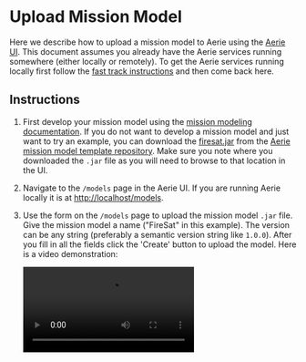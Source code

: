
# Upload Mission Model

Here we describe how to upload a mission model to Aerie using the [Aerie UI](https://github.com/NASA-AMMOS/aerie-ui).
This document assumes you already have the Aerie services running somewhere (either locally or remotely).
To get the Aerie services running locally first follow the [fast track instructions](../../introduction#fast-track) and then come back here.

## Instructions

1. First develop your mission model using the [mission modeling documentation](../../mission-modeling/introduction). If you do not want to develop a mission model and just want to try an example, you can download the [firesat.jar](https://github.com/NASA-AMMOS/aerie-mission-model-template/blob/main/firesat.jar) from the [Aerie mission model template repository](https://github.com/NASA-AMMOS/aerie-mission-model-template). Make sure you note where you downloaded the `.jar` file as you will need to browse to that location in the UI.

1. Navigate to the `/models` page in the Aerie UI. If you are running Aerie locally it is at [http://localhost/models](http://localhost/models).

1. Use the form on the `/models` page to upload the mission model `.jar` file. Give the mission model a name ("FireSat" in this example). The version can be any string (preferably a semantic version string like `1.0.0`). After you fill in all the fields click the 'Create' button to upload the model. Here is a video demonstration:

   <video controls>
     <source src={uploadMissionModel} type="video/webm" />
   </video>
